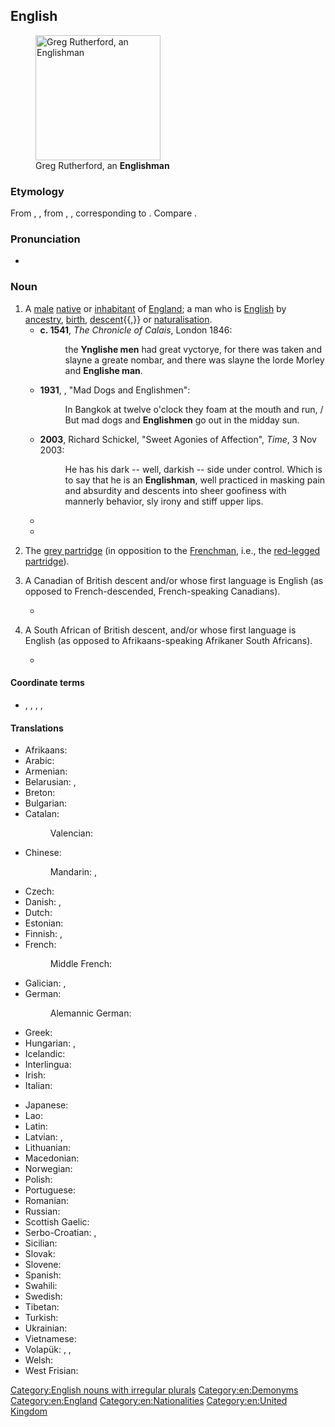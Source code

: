==English==
[[Image:Greg Rutherford - Victory Parade.jpg|thumb|200px|Greg Rutherford, an '''Englishman''']]

===Etymology===
From {{inh|en|enm|Englishman}}, {{m|enm|Inglishman}}, from {{inh|en|ang|Englisċman}}, {{m|ang|Englisċmon}}, corresponding to {{suf|en|English|man}}. Compare {{cog|non|Englismaðr|t=Englishman}}.

===Pronunciation===
* {{IPA|en|/ˈɪŋ.lɪʃ.mən/|/ˈɪŋ.ɡlɪʃ.mən/}}

===Noun===
{{en-noun|Englishmen}}

# A [[male]] [[native]] or [[inhabitant]] of [[England]]; a man who is [[English]] by [[ancestry]], [[birth]], [[descent]]{{,}} or [[naturalisation]]. {{defdate|from 7th c.}}
#* '''c. 1541''', ''The Chronicle of Calais'', London 1846:
#*: the '''Ynglishe men''' had great vyctorye, for there was taken and slayne a greate nombar, and there was slayne the lorde Morley and '''Englishe man'''.
#* '''1931''', {{w|Noel Coward}}, "Mad Dogs and Englishmen":
#*: In Bangkok at twelve o'clock they foam at the mouth and run, / But mad dogs and '''Englishmen''' go out in the midday sun.
#* '''2003''', Richard Schickel, "Sweet Agonies of Affection", ''Time'', 3 Nov 2003:
#*: He has his dark -- well, darkish -- side under control. Which is to say that he is an '''Englishman''', well practiced in masking pain and absurdity and descents into sheer goofiness with mannerly behavior, sly irony and stiff upper lips.
#* {{RQ:LstWkTnt|1|17|episode=Scottish Independence|network=HBO||Yea, but that’s not really a surprise, is it? She famously wrote a book where a redhead plays second fiddle to a magical '''Englishman'''. “Come along, Ron, come along. I shall have all the powers, and your brothers can die fighting my war. Come along.”}}
#* {{quote-av|en||date=September 14, 2014|{{w|John Oliver}}|{{w|Last Week Tonight with John Oliver}}|1|17|episode=Scottish Independence|network=HBO||Also, for their national flower, the Scots chose a thistle. That is a plant made of tiny knives and a throwing star. “The only flower I like is a flower that can pierce an '''Englishman'''’s throat!”.}}
# {{lb|en|UK}} The [[grey partridge]] (in opposition to the [[Frenchman]], i.e., the [[red-legged partridge]]).
# {{lb|en|Quebec|dated|ethnic slur}} A Canadian of British descent and/or whose first language is English (as opposed to French-descended, French-speaking Canadians).
#*{{quote-web|en|year=2017|author=David Bélanger, Béatrice G. Martineau, and Charles Grenier|url=https://www.youtube.com/watch?v=OqUlW7LTx20&feature=youtu.be&t=281|title=Kona|work=Kona|location=Canada|publisher=Parabole|passage=... others, an aging '''Englishman''' who would do anything to further his fortune ...}}
# {{lb|en|South Africa|dated|ethnic slur}} A South African of British descent, and/or whose first language is English (as opposed to Afrikaans-speaking Afrikaner South Africans).
#*{{quote-text|en|author=Christopher-Lee dos Santos|title=At thy Call|url=https://www.youtube.com/watch?v=H3-F4qZYJz4|passage=Fucking above your head '''Englishman'''!|year=2008|publisher= Dino Pappas and Ksenija Micic}}

====Coordinate terms====
* {{sense|male native of England}} {{l|en|Englishwoman}}, {{l|en|Irishman}}, {{l|en|Scotsman}}, {{l|en|Welshman}}, {{l|en|Briton}}

====Translations====
{{trans-top|male native or inhabitant of England}}
* Afrikaans: {{t+|af|Engelsman}}
* Arabic: {{t|ar|إِنْجِلِيزِيّ|m|tr=ʾingilīziyy}}
* Armenian: {{t|hy|անգլիացի}}
* Belarusian: {{t|be|англічанін|m}}, {{t|be|ангелец|m}}
* Breton: {{t+|br|Saoz|m}}
* Bulgarian: {{t|bg|англича́нин|m}}
* Catalan: {{t+|ca|anglès|m}}
*: Valencian: {{t+|ca|anglés|m}}
* Chinese:
*: Mandarin: {{t|cmn|英格蘭人|sc=Hani}}, {{t|cmn|英格兰人|tr=Yīngélánrén|sc=Hani}} {{q|male or female}}
* Czech: {{t+|cs|Angličan|m}}
* Danish: {{t+|da|englænder|c}}, {{t|da|engelskmand|c}} {{qualifier|obsolete}}
* Dutch: {{t+|nl|Engelsman|m}}
* Estonian: {{t|et|inglane}}
* Finnish: {{t+|fi|englantilainen}} {{qualifier|male or female}}, {{t|fi|[[englantilainen|englantilais]][[mies]]}} {{qualifier|male}}
* French: {{t+|fr|Anglais|m}}
*: Middle French: {{t|frm|Angloys|m}}
* Galician: {{t+|gl|inglés|m}}, {{t|gl|engrés}} {{qualifier|archaic}}
* German: {{t+|de|Engländer|m}}
*: Alemannic German: {{t|gsw|Ängländer|m}}
* Greek: {{t+|el|Άγγλος|m}}
* Hungarian: {{t+|hu|angol}}, {{t|hu|angol férfi}}
* Icelandic: {{t+|is|Englendingur|m}}
* Interlingua: {{t+|ia|anglese}}
* Irish: {{t+|ga|Sasanach|m}}
* Italian: {{t+|it|inglese|m}}
{{trans-mid}}
* Japanese: {{t+|ja|イギリス人|tr=Igirisu-jin}} {{q|male or female}}
* Lao: {{t|lo|ຄົນອັງກິດ|tr=khon 'ang-kit}}
* Latin: {{t|la|Anglus|m}}
* Latvian: {{t|lv|anglis|m}}, {{t|lv|angliete|f}}
* Lithuanian: {{t+|lt|anglas|m}}
* Macedonian: {{t|mk|Англичанец|m}}
* Norwegian: {{t+|no|engelskmann|m}}
* Polish: {{t+|pl|Anglik|m-pr}}
* Portuguese: {{t+|pt|inglês|m}}
* Romanian: {{t|ro|Englez|m}}
* Russian: {{t+|ru|англича́нин|m}}
* Scottish Gaelic: {{t|gd|Sasannach|m}}
* Serbo-Croatian: {{t|sh|Енглез|m|sc=Cyrl}}, {{t|sh|Englez|m}}
* Sicilian: {{t+|scn|ngrisi|m}}
* Slovak: {{t+|sk|Angličan|m}}
* Slovene: {{t+|sl|Angléž|m}}
* Spanish: {{t+|es|inglés|m}}
* Swahili: {{t+|sw|Mwingereza}}
* Swedish: {{t+|sv|engelsman|m}}
* Tibetan: {{t|bo|དབྱིན་ཇི|sc=Tibt}}
* Turkish: {{t+|tr|İngiliz}}
* Ukrainian: {{t+|uk|англі́єць|m}}
* Vietnamese: {{t|vi|người Anh}}
* Volapük: {{t+|vo|Linglänan|m|f}}, {{t|vo|hi-Linglänan|m}}, {{t|vo|ji-Linglänan|f}}
* Welsh: {{t+|cy|Sais|m}}
* West Frisian: {{t|fy|Ingelsman}}
{{trans-bottom}}

[[Category:English nouns with irregular plurals]]
[[Category:en:Demonyms]]
[[Category:en:England]]
[[Category:en:Nationalities]]
[[Category:en:United Kingdom]]
